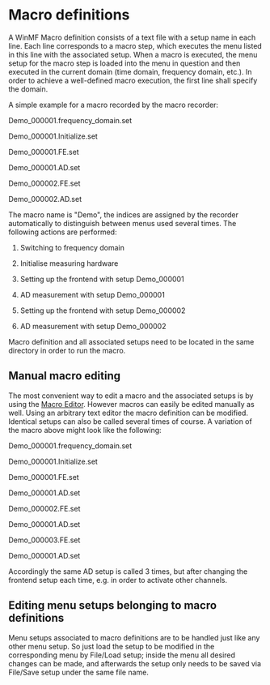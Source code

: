 # Macro definitions

A WinMF Macro definition consists of a text file with a setup name in each line. Each line corresponds to a macro step, which executes the menu listed in this line with the associated setup. When a macro is executed, the menu setup for the macro step is loaded into the menu in question and then executed in the current domain (time domain, frequency domain, etc.). In order to achieve a well-defined macro execution, the first line shall specify the domain.

A simple example for a macro recorded by the macro recorder:

Demo_000001.frequency_domain.set

Demo_000001.Initialize.set

Demo_000001.FE.set

Demo_000001.AD.set

Demo_000002.FE.set

Demo_000002.AD.set

The macro name is "Demo", the indices are assigned by the recorder automatically to distinguish between menus used several times. The following actions are performed:

1. Switching to frequency domain

2. Initialise measuring hardware

3. Setting up the frontend with setup Demo_000001

4. AD measurement with setup Demo_000001

5. Setting up the frontend with setup Demo_000002

6. AD measurement with setup Demo_000002

Macro definition and all associated setups need to be located in the same directory in order to run the macro.

## Manual macro editing

The most convenient way to edit a macro and the associated setups is by using the [Macro Editor](/en/help/macro/edit-macro). However macros can easily be edited manually as well. Using an arbitrary text editor the macro definition can be modified. Identical setups can also be called several times of course. A variation of the macro above might look like the following:

Demo_000001.frequency_domain.set

Demo_000001.Initialize.set

Demo_000001.FE.set

Demo_000001.AD.set

Demo_000002.FE.set

Demo_000001.AD.set

Demo_000003.FE.set

Demo_000001.AD.set

Accordingly the same AD setup is called 3 times, but after changing the frontend setup each time, e.g. in order to activate other channels.

## Editing menu setups belonging to macro definitions

Menu setups associated to macro definitions are to be handled just like any other menu setup. So just load the setup to be modified in the corresponding menu by File/Load setup; inside the menu all desired changes can be made, and afterwards the setup only needs to be saved via File/Save setup under the same file name.
